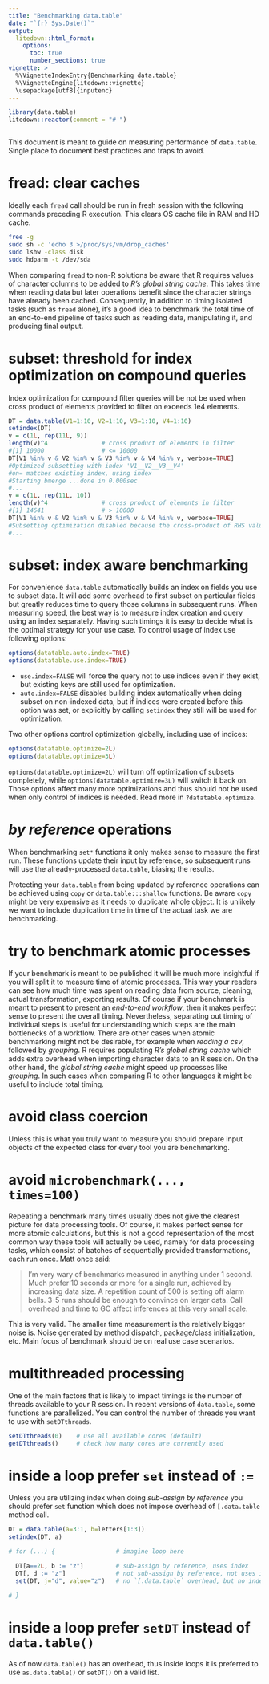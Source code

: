 ```yaml
---
title: "Benchmarking data.table"
date: "`{r} Sys.Date()`"
output:
  litedown::html_format:
    options:
      toc: true
      number_sections: true
vignette: >
  %\VignetteIndexEntry{Benchmarking data.table}
  %\VignetteEngine{litedown::vignette}
  \usepackage[utf8]{inputenc}
---
```


```r
library(data.table)
litedown::reactor(comment = "# ")
```

<style>
h2 {
    font-size: 20px;
}

#TOC {
  border: 1px solid #ccc;
  border-radius: 5px;
  padding-left: 1em;
  background: #f6f6f6;
}
</style>

```r
```

This document is meant to guide on measuring performance of `data.table`. Single place to document best practices and traps to avoid.

# fread: clear caches

Ideally each `fread` call should be run in fresh session with the following commands preceding R execution. This clears OS cache file in RAM and HD cache.

```sh
free -g
sudo sh -c 'echo 3 >/proc/sys/vm/drop_caches'
sudo lshw -class disk
sudo hdparm -t /dev/sda
```

When comparing `fread` to non-R solutions be aware that R requires values of character columns to be added to _R's global string cache_. This takes time when reading data but later operations benefit since the character strings have already been cached. Consequently, in addition to timing isolated tasks (such as `fread` alone), it's a good idea to benchmark the total time of an end-to-end pipeline of tasks such as reading data, manipulating it, and producing final output.

# subset: threshold for index optimization on compound queries

Index optimization for compound filter queries will be not be used when cross product of elements provided to filter on exceeds 1e4 elements.

```r
DT = data.table(V1=1:10, V2=1:10, V3=1:10, V4=1:10)
setindex(DT)
v = c(1L, rep(11L, 9))
length(v)^4               # cross product of elements in filter
#[1] 10000                # <= 10000
DT[V1 %in% v & V2 %in% v & V3 %in% v & V4 %in% v, verbose=TRUE]
#Optimized subsetting with index 'V1__V2__V3__V4'
#on= matches existing index, using index
#Starting bmerge ...done in 0.000sec
#...
v = c(1L, rep(11L, 10))
length(v)^4               # cross product of elements in filter
#[1] 14641                # > 10000
DT[V1 %in% v & V2 %in% v & V3 %in% v & V4 %in% v, verbose=TRUE]
#Subsetting optimization disabled because the cross-product of RHS values exceeds 1e4, causing memory problems.
#...
```

# subset: index aware benchmarking

For convenience `data.table` automatically builds an index on fields you use to subset data. It will add some overhead to first subset on particular fields but greatly reduces time to query those columns in subsequent runs. When measuring speed, the best way is to measure index creation and query using an index separately. Having such timings it is easy to decide what is the optimal strategy for your use case.
To control usage of index use following options:

```r
options(datatable.auto.index=TRUE)
options(datatable.use.index=TRUE)
```

- `use.index=FALSE` will force the query not to use indices even if they exist, but existing keys are still used for optimization.
- `auto.index=FALSE` disables building index automatically when doing subset on non-indexed data, but if indices were created before this option was set, or explicitly by calling `setindex` they still will be used for optimization.

Two other options control optimization globally, including use of indices:
```r
options(datatable.optimize=2L)
options(datatable.optimize=3L)
```
`options(datatable.optimize=2L)` will turn off optimization of subsets completely, while `options(datatable.optimize=3L)` will switch it back on.
Those options affect many more optimizations and thus should not be used when only control of indices is needed. Read more in `?datatable.optimize`.

# _by reference_ operations

When benchmarking `set*` functions it only makes sense to measure the first run. These functions update their input by reference, so subsequent runs will use the already-processed `data.table`, biasing the results. 

Protecting your `data.table` from being updated by reference operations can be achieved using `copy` or `data.table:::shallow` functions. Be aware `copy` might be very expensive as it needs to duplicate whole object. It is unlikely we want to include duplication time in time of the actual task we are benchmarking.

# try to benchmark atomic processes

If your benchmark is meant to be published it will be much more insightful if you will split it to measure time of atomic processes. This way your readers can see how much time was spent on reading data from source, cleaning, actual transformation, exporting results.
Of course if your benchmark is meant to present to present an _end-to-end workflow_, then it makes perfect sense to present the overall timing. Nevertheless, separating out timing of individual steps is useful for understanding which steps are the main bottlenecks of a workflow.
There are other cases when atomic benchmarking might not be desirable, for example when _reading a csv_, followed by _grouping_. R requires populating _R's global string cache_ which adds extra overhead when importing character data to an R session. On the other hand, the _global string cache_ might speed up processes like _grouping_. In such cases when comparing R to other languages it might be useful to include total timing.

# avoid class coercion

Unless this is what you truly want to measure you should prepare input objects of the expected class for every tool you are benchmarking.

# avoid `microbenchmark(..., times=100)`

Repeating a benchmark many times usually does not give the clearest picture for data processing tools. Of course, it makes perfect sense for more atomic calculations, but this is not a good representation of the most common way these tools will actually be used, namely for data processing tasks, which consist of batches of sequentially provided transformations, each run once.
Matt once said:

> I'm very wary of benchmarks measured in anything under 1 second. Much prefer 10 seconds or more for a single run, achieved by increasing data size. A repetition count of 500 is setting off alarm bells. 3-5 runs should be enough to convince on larger data. Call overhead and time to GC affect inferences at this very small scale.

This is very valid. The smaller time measurement is the relatively bigger noise is. Noise generated by method dispatch, package/class initialization, etc. Main focus of benchmark should be on real use case scenarios.

# multithreaded processing

One of the main factors that is likely to impact timings is the number of threads available to your R session. In recent versions of `data.table`, some functions are parallelized.
You can control the number of threads you want to use with `setDTthreads`.

```r
setDTthreads(0)    # use all available cores (default)
getDTthreads()     # check how many cores are currently used
```

# inside a loop prefer `set` instead of `:=`

Unless you are utilizing index when doing _sub-assign by reference_ you should prefer `set` function which does not impose overhead of `[.data.table` method call.

```r
DT = data.table(a=3:1, b=letters[1:3])
setindex(DT, a)

# for (...) {                 # imagine loop here

  DT[a==2L, b := "z"]         # sub-assign by reference, uses index
  DT[, d := "z"]              # not sub-assign by reference, not uses index and adds overhead of `[.data.table`
  set(DT, j="d", value="z")   # no `[.data.table` overhead, but no index yet, till #1196

# }
```

# inside a loop prefer `setDT` instead of `data.table()`

As of now `data.table()` has an overhead, thus inside loops it is preferred to use `as.data.table()` or `setDT()` on a valid list.
